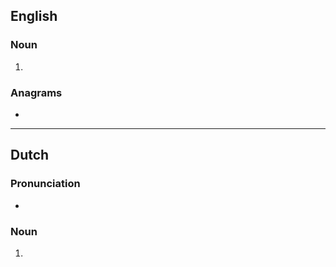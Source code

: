 {{also|soul mates}}
==English==

===Noun===
{{head|en|noun plural form}}

# {{plural of|soulmate|lang=en}}

===Anagrams===
* {{anagrams|en|a=aelmosstu|talmouses}}

----

==Dutch==

===Pronunciation===
* {{audio|Nl-soulmates.ogg|Audio|lang=nl}}

===Noun===
{{head|nl|noun plural form}}

# {{nl-noun form of|pl|soulmate}}